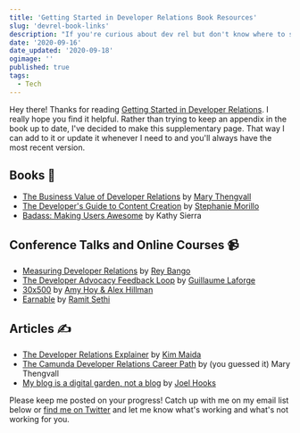 ```yaml
---
title: 'Getting Started in Developer Relations Book Resources'
slug: 'devrel-book-links'
description: "If you're curious about dev rel but don't know where to start, Getting Started in Developer Relations is the book for you. This article is a supplement to the book and includes links and resources to help you in your journey."
date: '2020-09-16'
date_updated: '2020-09-18'
ogimage: ''
published: true
tags:
  - Tech
---
```


Hey there! Thanks for reading [Getting Started in Developer Relations](https://learn.samjulien.com/getting-started-in-developer-relations). I really hope you find it helpful. Rather than trying to keep an appendix in the book up to date, I've decided to make this supplementary page. That way I can add to it or update it whenever I need to and you'll always have the most recent version.

## Books 📕

- [The Business Value of Developer Relations](https://www.persea-consulting.com/book) by [Mary Thengvall](https://twitter.com/mary_grace)
- [The Developer's Guide to Content Creation](https://www.stephaniemorillo.co/product-page/the-developer-s-guide-to-content-creation) by [Stephanie Morillo](https://www.stephaniemorillo.co/links)
- [Badass: Making Users Awesome](https://www.amazon.com/Badass-Making-Awesome-Kathy-Sierra/dp/1491919019) by Kathy Sierra

## Conference Talks and Online Courses 📹

- [Measuring Developer Relations](https://www.youtube.com/watch?v=NRTUA0cSMnQ) by [Rey Bango](https://twitter.com/reybango)
- [The Developer Advocacy Feedback Loop](http://glaforge.appspot.com/article/the-developer-advocacy-feedback-loop) by [Guillaume Laforge](https://twitter.com/glaforge)
- [30x500](https://30x500.com/academy/) by [Amy Hoy & Alex Hillman](https://stackingthebricks.com/)
- [Earnable](https://buy.iwillteachyoutoberich.com/earnable/?_pt=L&utm_campaign=earn-202003&utm_content=earn-202003-salesiwtbanner1) by [Ramit Sethi](https://twitter.com/ramit)

## Articles ✍️

- [The Developer Relations Explainer](https://dev.to/kimmaida/the-developer-relations-explainer-431o) by [Kim Maida](https://twitter.com/KimMaida)
- [The Camunda Developer Relations Career Path](https://www.marythengvall.com/blog/2020/6/29/the-camunda-developer-relations-career-path) by (you guessed it) Mary Thengvall
- [My blog is a digital garden, not a blog](https://joelhooks.com/digital-garden) by [Joel Hooks](https://twitter.com/jhooks)

Please keep me posted on your progress! Catch up with me on my email list below or [find me on Twitter](https://twitter.com/samjulien) and let me know what's working and what's not working for you.
